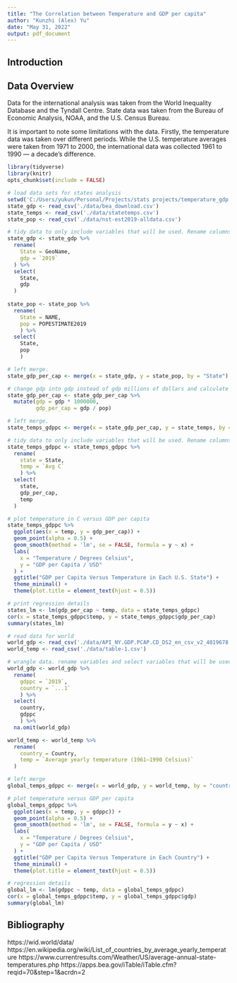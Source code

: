 ```yaml
---
title: "The Correlation between Temperature and GDP per capita"
author: "Kunzhi (Alex) Yu"
date: "May 31, 2022"
output: pdf_document
---
```


## Introduction



## Data Overview

Data for the international analysis was taken from the World Inequality Database and the Tyndall Centre. State data was taken from the Bureau of Economic Analysis, NOAA, and the U.S. Census Bureau.
  
It is important to note some limitations with the data. Firstly, the temperature data was taken over different periods. While the U.S. temperature averages were taken from 1971 to 2000, the international data was collected 1961 to 1990 — a decade's difference.

```r
library(tidyverse)
library(knitr)
opts_chunk$set(include = FALSE)
```

```r
# load data sets for states analysis
setwd('C:/Users/yukun/Personal/Projects/stats projects/temperature_gdp')
state_gdp <- read_csv('./data/bea_download.csv')
state_temps <- read_csv('./data/statetemps.csv')
state_pop <- read_csv('./data/nst-est2019-alldata.csv')
```

```r
# tidy data to only include variables that will be used. Rename columns.
state_gdp <- state_gdp %>% 
  rename(
    State = GeoName,
    gdp = `2019`
  ) %>% 
  select(
    State,
    gdp
  )
  
state_pop <- state_pop %>% 
  rename(
    State = NAME,
    pop = POPESTIMATE2019
    ) %>% 
  select(
    State,
    pop
    )
```

```r
# left merge.
state_gdp_per_cap <- merge(x = state_gdp, y = state_pop, by = "State")
```

```r
# change gdp into gdp instead of gdp millions of dollars and calculate gdp per cap
state_gdp_per_cap <- state_gdp_per_cap %>%
  mutate(gdp = gdp * 1000000,
         gdp_per_cap = gdp / pop)
```

```r
# left merge.
state_temps_gdppc <- merge(x = state_gdp_per_cap, y = state_temps, by = "State")
```

```r
# tidy data to only include variables that will be used. Rename columns.
state_temps_gdppc <- state_temps_gdppc %>%
  rename(
    state = State,
    temp = `Avg C`
    ) %>% 
  select(
    state,
    gdp_per_cap,
    temp
  )
```

```r
# plot temperature in C versus GDP per capita
state_temps_gdppc %>%
  ggplot(aes(x = temp, y = gdp_per_cap)) +
  geom_point(alpha = 0.5) + 
  geom_smooth(method = 'lm', se = FALSE, formula = y ~ x) +
  labs(
    x = "Temperature / Degrees Celsius",
    y = "GDP per Capita / USD"
  ) +
  ggtitle("GDP per Capita Versus Temperature in Each U.S. State") +
  theme_minimal() +
  theme(plot.title = element_text(hjust = 0.5))
```

```r
# print regression details
states_lm <- lm(gdp_per_cap ~ temp, data = state_temps_gdppc)
cor(x = state_temps_gdppc$temp, y = state_temps_gdppc$gdp_per_cap)
summary(states_lm)
```

```r
# read data for world
world_gdp <- read_csv('./data/API_NY.GDP.PCAP.CD_DS2_en_csv_v2_4019678.csv')
world_temp <- read_csv('./data/table-1.csv')
```

```r
# wrangle data. rename variables and select variables that will be used.
world_gdp <- world_gdp %>%
  rename(
    gdppc = `2019`,
    country = `...1`
    ) %>% 
  select(
    country,
    gdppc
    ) %>% 
  na.omit(world_gdp)

world_temp <- world_temp %>% 
  rename(
    country = Country,
    temp = `Average yearly temperature (1961–1990 Celsius)`
  )
```

```r
# left merge
global_temps_gdppc <- merge(x = world_gdp, y = world_temp, by = "country")
```

```r
# plot temperature versus GDP per capita
global_temps_gdppc %>% 
  ggplot(aes(x = temp, y = gdppc)) +
  geom_point(alpha = 0.5) + 
  geom_smooth(method = 'lm', se = FALSE, formula = y ~ x) + 
  labs(
    x = "Temperature / Degrees Celsius",
    y = "GDP per Capita / USD"
  ) +
  ggtitle("GDP per Capita Versus Temperature in Each Country") +
  theme_minimal() +
  theme(plot.title = element_text(hjust = 0.5))
```

```r
# regression details
global_lm <- lm(gdppc ~ temp, data = global_temps_gdppc)
cor(x = global_temps_gdppc$temp, y = global_temps_gdppc$gdp)
summary(global_lm)
```

## Bibliography

https://wid.world/data/
https://en.wikipedia.org/wiki/List_of_countries_by_average_yearly_temperature
https://www.currentresults.com/Weather/US/average-annual-state-temperatures.php
https://apps.bea.gov/iTable/iTable.cfm?reqid=70&step=1&acrdn=2